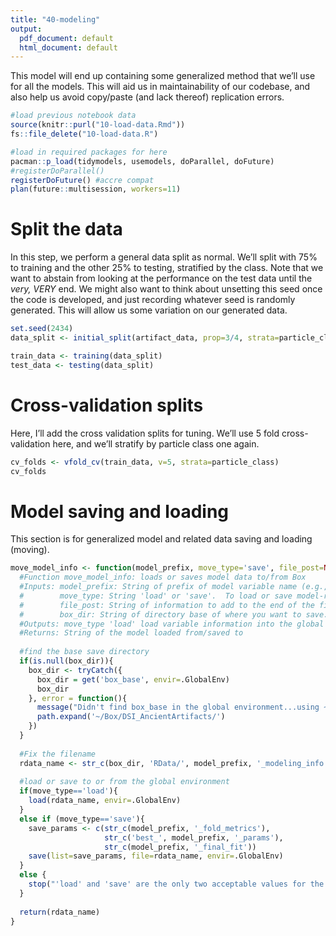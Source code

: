 ```yaml
---
title: "40-modeling"
output:
  pdf_document: default
  html_document: default
---
```


This model will end up containing some generalized method that we'll use for all the models.  This will aid us in maintainability of our codebase, and also help us avoid copy/paste (and lack thereof) replication errors.

```r
#load previous notebook data
source(knitr::purl("10-load-data.Rmd"))
fs::file_delete("10-load-data.R")

#load in required packages for here
pacman::p_load(tidymodels, usemodels, doParallel, doFuture)
#registerDoParallel()
registerDoFuture() #accre compat
plan(future::multisession, workers=11)
```

# Split the data
In this step, we perform a general data split as normal.  We'll split with 75% to training and the other 25% to testing, stratified by the class.  Note that we want to abstain from looking at the performance on the test data until the _very, VERY_ end.  We might also want to think about unsetting this seed once the code is developed, and just recording whatever seed is randomly generated.  This will allow us some variation on our generated data.

```r
set.seed(2434)
data_split <- initial_split(artifact_data, prop=3/4, strata=particle_class)

train_data <- training(data_split)
test_data <- testing(data_split)
```


# Cross-validation splits
Here, I'll add the cross validation splits for tuning.  We'll use 5 fold cross-validation here, and we'll stratify by particle class one again.
```r
cv_folds <- vfold_cv(train_data, v=5, strata=particle_class)
cv_folds
```

# Model saving and loading
This section is for generalized model and related data saving and loading (moving).
```r
move_model_info <- function(model_prefix, move_type='save', file_post=NULL, box_dir=NULL) {
  #Function move_model_info: loads or saves model data to/from Box
  #Inputs: model_prefix: String of prefix of model variable name (e.g., 'glmnet', 'nb', etc)
  #        move_type: String 'load' or 'save'.  To load or save model-related data from/to Box
  #        file_post: String of information to add to the end of the filename
  #        box_dir: String of directory base of where you want to save.  By default, it will save to the shared Box drive.
  #Outputs: move_type 'load' load variable information into the global environment.  'save' changes nothing in global env.
  #Returns: String of the model loaded from/saved to
  
  #find the base save directory
  if(is.null(box_dir)){
    box_dir <- tryCatch({
      box_dir = get('box_base', envir=.GlobalEnv)
      box_dir
    }, error = function(){
      message("Didn't find box_base in the global environment...using ~/Box/DSI_AncientArtifacts/...")
      path.expand('~/Box/DSI_AncientArtifacts/')
    })
  }
  
  #Fix the filename
  rdata_name <- str_c(box_dir, 'RData/', model_prefix, '_modeling_info', file_post, '.RData')
  
  #load or save to or from the global environment
  if(move_type=='load'){
    load(rdata_name, envir=.GlobalEnv)
  }
  else if (move_type=='save'){
    save_params <- c(str_c(model_prefix, '_fold_metrics'),
                     str_c('best_', model_prefix, '_params'),
                     str_c(model_prefix, '_final_fit'))
    save(list=save_params, file=rdata_name, envir=.GlobalEnv)
  }
  else {
    stop("'load' and 'save' are the only two acceptable values for the move_type.")
  }
  
  return(rdata_name)
}
```




